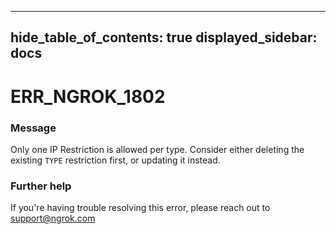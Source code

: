

---
hide_table_of_contents: true
displayed_sidebar: docs
---


# ERR_NGROK_1802

### Message
Only one IP Restriction is allowed per type. Consider either deleting the existing `TYPE` restriction first, or updating it instead.

<ErrorDetails />



### Further help
If you're having trouble resolving this error, please reach out to [support@ngrok.com](mailto:support@ngrok.com?subject=Help%20with%20ERR_NGROK_1802)


